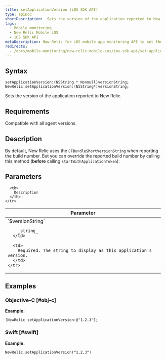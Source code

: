 ```yaml
---
title: setApplicationVersion (iOS SDK API)
type: apiDoc
shortDescription:  Sets the version of the application reported to New Relic.
tags:
  - Mobile monitoring
  - New Relic Mobile iOS
  - iOS SDK API
metaDescription: New Relic for iOS mobile app monitoring API to set the application version reported to New Relic.
redirects:
  - /docs/mobile-monitoring/new-relic-mobile-ios/ios-sdk-api/set-application-version-ios-sdk-api
---
```


## Syntax

```
setApplicationVersion:(NSString *_Nonnull)versionString;
NewRelic.setApplicationVersion:(NSString*)versionString;
```

Sets the version of the application reported to New Relic.

## Requirements

Compatible with all agent versions.

## Description

By default, New Relic uses the `CFBundleShortVersionString` when reporting the build number. But you can override the reported build number by calling this method (**before** calling `startWithApplicationToken`):

## Parameters

<table>
  <thead>
    <tr>
      <th width="25%">
        Parameter
      </th>

      <th>
        Description
      </th>
    </tr>
  </thead>

  <tbody>
    <tr>
      <td>
        `$versionString`

        _string_
      </td>

      <td>
        Required. The string to display as this application's version.
      </td>
    </tr>
  </tbody>
</table>

## Examples

### Objective-C [#obj-c]

**Example:**

```
[NewRelic setApplicationVersion:@"1.2.3"];
```

### Swift [#swift]

**Example:**

```
NewRelic.setApplicationVersion("1.2.3")
```
